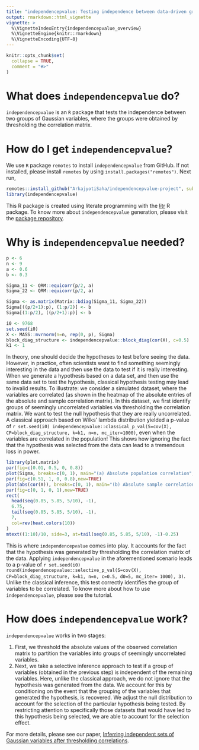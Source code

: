 ```yaml
---
title: "independencepvalue: Testing independence between data-driven groups of Gaussian variables"
output: rmarkdown::html_vignette
vignette: >
  %\VignetteIndexEntry{independencepvalue_overview}
  %\VignetteEngine{knitr::rmarkdown}
  %\VignetteEncoding{UTF-8}
---
```


```r
knitr::opts_chunk$set(
  collapse = TRUE,
  comment = "#>"
)
```
# What does `independencepvalue` do?
`independencepvalue` is an `R` package that tests the independence between two groups of Gaussian variables, where the groups were obtained by thresholding the correlation matrix.

# How do I get `independencepvalue`?

We use `R` package `remotes` to install `independencepvalue` from GitHub. If not installed, please install `remotes` by using `install.packages("remotes")`. Next run,

```r
remotes::install_github("ArkajyotiSaha/independencepvalue-project", subdir = "independencepvalue")
library(independencepvalue)
```

This R package is created using literate programming with the [litr](https://github.com/jacobbien/litr-project/tree/main/litr) R package. To know more about `independencepvalue` generation, please visit the [package repository](https://github.com/ArkajyotiSaha/independencepvalue-project).

# Why is `independencepvalue` needed?

```r
p <- 6
n <- 9
a <- 0.6
b <- 0.3

Sigma_11 <- QRM::equicorr(p/2, a)
Sigma_22 <- QRM::equicorr(p/2, a)

Sigma <- as.matrix(Matrix::bdiag(Sigma_11, Sigma_22))
Sigma[((p/2+1):p), (1:p/2)] <- b
Sigma[(1:p/2), ((p/2+1):p)] <- b

i0 <- 9768
set.seed(i0)
X <- MASS::mvrnorm(n=n, rep(0, p), Sigma)
block_diag_structure <- independencepvalue::block_diag(cor(X), c=0.5)
k1 <- 1
```

In theory, one should decide the hypotheses to test before seeing the data. However, in practice, often scientists want to find something seemingly interesting in the data and then use the data to test if it is really interesting. When we generate a hypothesis based on a data set, and then use the same data set to test the hypothesis, classical hypothesis testing may lead to invalid results. To illustrate: we consider a simulated dataset, where the variables are correlated (as shown in the heatmap of the absolute entries of the absolute and sample correlation matrix). In this dataset, we first identify groups of seemingly uncorrelated variables via thresholding the correlation matrix. We want to test the null hypothesis that they are really uncorrelated. A classical approach based on Wilks' lambda distribution yielded a p-value of  `r set.seed(i0)
independencepvalue::classical_p_val(S=cov(X), CP=block_diag_structure, k=k1, n=n, mc_iter=1000)`, even when the variables are correlated in the population! This shows how ignoring the fact that the hypothesis was selected from the data can lead to a tremendous loss in power.

```r
library(plot.matrix)
par(fig=c(0.01, 0.5, 0, 0.8))
plot(Sigma, breaks=c(0, 1), main="(a) Absolute population correlation", xlab=NA, ylab=NA, col=rev(heat.colors(10)), key=NULL)
par(fig=c(0.51, 1, 0, 0.8),new=TRUE)
plot(abs(cor(X)), breaks=c(0, 1), main="(b) Absolute sample correlation", xlab=NA, ylab=NA, col=rev(heat.colors(10)), key=NULL)
par(fig=c(0, 1, 0, 1),new=TRUE)
rect(
  head(seq(0.85, 5.85, 5/10), -1),
  6.75,
  tail(seq(0.85, 5.85, 5/10), -1),
  7,
  col=rev(heat.colors(10))
)
mtext((1:10)/10, side=3, at=tail(seq(0.85, 5.85, 5/10), -1)-0.25)
```

This is where `independencepvalue` comes into play. It accounts for the fact that the hypothesis was generated by thresholding the correlation matrix of the data. Applying `independencepvalue` in the aforementioned scenario leads to a p-value of `r set.seed(i0)
round(independencepvalue::selective_p_val(S=cov(X), CP=block_diag_structure, k=k1, n=n, c=0.5, d0=5, mc_iter= 1000), 3)`. Unlike the classical inference, this test correctly identifies the group of variables to be correlated. To know more about how to use `independencepvalue`, please see the tutorial. 

# How does `independencepvalue` work?
`independencepvalue` works in two stages:

 1. First, we threshold the absolute values of the observed correlation matrix to partition the variables into groups of seemingly uncorrelated variables. 
 2. Next, we take a selective inference approach to test if a group of variables (obtained in the previous step) is independent of the remaining variables. Here, unlike the classical approach, we do not ignore that the hypothesis was generated from the data. We account for this by conditioning on the event that the grouping of the variables that generated the hypothesis, is recovered. We adjust the null distribution to account for the selection of the particular hypothesis being tested. By restricting attention to specifically those datasets that would have led to this hypothesis being selected, we are able to account for the selection effect.

For more details, please see our paper, [Inferring independent sets of Gaussian variables after thresholding correlations](XXXX.arxiv.org).



